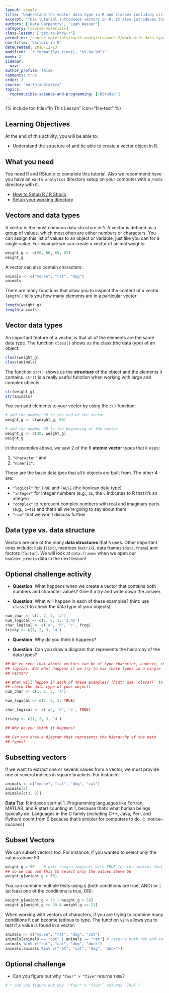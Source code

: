 ```yaml
---
layout: single
title: "Understand the vector data type in R and classes including strings, numbers and logicals - Data Science for scientists 101"
excerpt: "This tutorial introduces vectors in R. It also introduces the differences between strings, numbers and logical or boolean values (True / False) in R."
authors: ['Data Carpentry', 'Leah Wasser']
category: [course-materials]
class-lesson: ['get-to-know-r']
permalink: /course-materials/earth-analytics/week-2/work-with-data-types-r/
nav-title: 'Vectors in R'
dateCreated: 2016-12-13
modified: '`r format(Sys.time(), "%Y-%m-%d")`'
week: 2
sidebar:
  nav:
author_profile: false
comments: true
order: 3
course: "earth-analytics"
topics:
  reproducible-science-and-programming: ['RStudio']
---
```

{% include toc title="In This Lesson" icon="file-text" %}


<div class='notice--success' markdown="1">

## <i class="fa fa-graduation-cap" aria-hidden="true"></i> Learning Objectives
At the end of this activity, you will be able to:

* Understand the structure of and be able to create a vector object in R.

## <i class="fa fa-check-square-o fa-2" aria-hidden="true"></i> What you need

You need R and RStudio to complete this tutorial. Also we recommend have you
have an `earth-analytics` directory setup on your computer with a `/data`
directory with it.

* [How to Setup R / R Studio](/course-materials/earth-analytics/week-1/setup-r-rstudio/)
* [Setup your working directory](/course-materials/earth-analytics/week-1/setup-working-directory/)


</div>


## Vectors and data types

A vector is the most common data structure in `R`. A vector is defined as a
group of values, which most often are either numbers or characters. You can
assign this list of values to an object or variable, just like you
can for a single value. For example we can create a vector of animal weights:

```r
weight_g <- c(50, 60, 65, 82)
weight_g

```

A vector can also contain characters:

```r
animals <- c("mouse", "rat", "dog")
animals
```

There are many functions that allow you to inspect the content of a
vector. `length()` tells you how many elements are in a particular vector:

```r
length(weight_g)
length(animals)
```

## Vector data types

An important feature of a vector, is that all of the elements are the same data
type. The function `class()` shows us the class (the data type) of an object:

```r
class(weight_g)
class(animals)
```

The function `str()` shows us the **structure** of the object and the elements it
contains. `str()` is a really useful function when working with large and complex
objects:

```r
str(weight_g)
str(animals)
```

You can add elements to your vector by using the `c()` function:

```r

# add the number 90 to the end of the vector
weight_g <- c(weight_g, 90)

# add the number 30 to the beginning of the vector
weight_g <- c(30, weight_g)
weight_g
```

In the examples above, we saw 2 of the 6 **atomic vector** types that `R` uses:

1. `"character"` and
2. `"numeric"`.

These are the basic data tpes that all `R` objects are built
from. The other 4 are:

* `"logical"` for `TRUE` and `FALSE` (the boolean data type)
* `"integer"` for integer numbers (e.g., `2L`, the `L` indicates to R that it's an integer)
* `"complex"` to represent complex numbers with real and imaginary parts (e.g.,
  `1+4i`) and that's all we're going to say about them
* `"raw"` that we won't discuss further

## Data type vs. data structure
Vectors are one of the many **data structures** that `R` uses. Other important
ones include: lists (`list`), matrices (`matrix`), data frames (`data.frame`) and
factors (`factor`). We will look at `data.frames` when we open our `boulder_precip`
data in the next lesson!

<div class="notice--warning" markdown="1">

## <i class="fa fa-pencil-square-o" aria-hidden="true"></i> Optional challenge activity

* **Question**: What happens when we create a vector that contains both numbers
and character values? Give it a try and write down the answer.
<!-- * _Answer_: R implicitly converts them to all be the same type -->

* **Question**: What will happen in each of these examples? (hint: use `class()`
  to check the data type of your objects):

```r
num_char <- c(1, 2, 3, 'a')
num_logical <- c(1, 2, 3, '2.45')
char_logical <- c('a', 'b', 'c', frog)
tricky <- c(1, 2, 3, '4')
```
* **Question**: Why do you think it happens?
<!-- * _Answer_: Vectors can be of only one data type. R tries to convert (=coerce)
  the content of this vector to find a "common denominator". -->

* **Question**: Can you draw a diagram that represents the hierarchy of the data
  types?
<!-- * _Answer_: `logical -> numeric -> character <-- logical` -->

</div>



```r
## We’ve seen that atomic vectors can be of type character, numeric, integer, and
## logical. But what happens if we try to mix these types in a single
## vector?

## What will happen in each of these examples? (hint: use `class()` to
## check the data type of your object)
num_char <- c(1, 2, 3, 'a')

num_logical <- c(1, 2, 3, TRUE)

char_logical <- c('a', 'b', 'c', TRUE)

tricky <- c(1, 2, 3, '4')

## Why do you think it happens?

## Can you draw a diagram that represents the hierarchy of the data
## types?
```


## Subsetting vectors

If we want to extract one or several values from a vector, we must provide one
or several indices in square brackets. For instance:

```r
animals <- c("mouse", "rat", "dog", "cat")
animals[2]
animals[c(3, 2)]
```

<i fa fa-star></i>**Data Tip:** R indexes start at 1. Programming languages like
Fortran, MATLAB, and R start
counting at 1, because that's what human beings typically do. Languages in the C
family (including C++, Java, Perl, and Python) count from 0 because that's
simpler for computers to do.
{: .notice--success}

## Subset Vectors

We can subset vectors too. For instance, if you wanted to select only the
values above 50:

```r
weight_g > 50    # will return logicals with TRUE for the indices that meet the condition
## so we can use this to select only the values above 50
weight_g[weight_g > 50]
```

You can combine multiple tests using `&` (both conditions are true, AND) or `|`
(at least one of the conditions is true, OR):

```r
weight_g[weight_g < 30 | weight_g > 50]
weight_g[weight_g >= 30 & weight_g == 21]
```

When working with vectors of characters, if you are trying to combine many
conditions it can become tedious to type. The function `%in%` allows you to test
if a value is found in a vector:

```r
animals <- c("mouse", "rat", "dog", "cat")
animals[animals == "cat" | animals == "rat"] # returns both rat and cat
animals %in% c("rat", "cat", "dog", "duck")
animals[animals %in% c("rat", "cat", "dog", "duck")]
```

<div class="notice--warning" markdown="1">

## <i class="fa fa-pencil-square-o" aria-hidden="true"></i> Optional challenge

* Can you figure out why `"four" > "five"` returns `TRUE`?
</div>

```r
# * Can you figure out why `"four" > "five"` returns `TRUE`?
```

<!--
```r
## Answers
## * When using ">" or "<" on strings, R compares their alphabetical order. Here
##   "four" comes after "five", and therefore is "greater than" it.
```
-->
